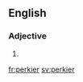 ==English==

===Adjective===
{{head|en|adjective comparative form}}

# {{en-comparative of|perky}}

[[fr:perkier]]
[[sv:perkier]]
